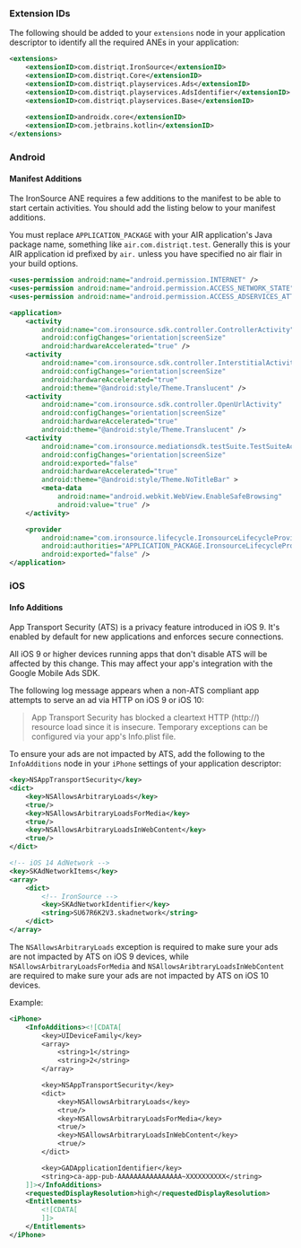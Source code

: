 
### Extension IDs

The following should be added to your `extensions` node in your application descriptor to identify all the required ANEs in your application:

```xml
<extensions>
	<extensionID>com.distriqt.IronSource</extensionID>
	<extensionID>com.distriqt.Core</extensionID>
	<extensionID>com.distriqt.playservices.Ads</extensionID>
	<extensionID>com.distriqt.playservices.AdsIdentifier</extensionID>
	<extensionID>com.distriqt.playservices.Base</extensionID>
	
    <extensionID>androidx.core</extensionID>
    <extensionID>com.jetbrains.kotlin</extensionID>
</extensions>
```



### Android

#### Manifest Additions


The IronSource ANE requires a few additions to the manifest to be able to start certain activities. You should add the listing below to your manifest additions. 

You must replace `APPLICATION_PACKAGE` with your AIR application's Java package name, something like `air.com.distriqt.test`. Generally this is your AIR application id prefixed by `air.` unless you have specified no air flair in your build options.

```xml
<uses-permission android:name="android.permission.INTERNET" />
<uses-permission android:name="android.permission.ACCESS_NETWORK_STATE" />
<uses-permission android:name="android.permission.ACCESS_ADSERVICES_ATTRIBUTION" />

<application>
	<activity
		android:name="com.ironsource.sdk.controller.ControllerActivity"
		android:configChanges="orientation|screenSize"
		android:hardwareAccelerated="true" />
	<activity
		android:name="com.ironsource.sdk.controller.InterstitialActivity"
		android:configChanges="orientation|screenSize"
		android:hardwareAccelerated="true"
		android:theme="@android:style/Theme.Translucent" />
	<activity
		android:name="com.ironsource.sdk.controller.OpenUrlActivity"
		android:configChanges="orientation|screenSize"
		android:hardwareAccelerated="true"
		android:theme="@android:style/Theme.Translucent" />
	<activity
		android:name="com.ironsource.mediationsdk.testSuite.TestSuiteActivity"
		android:configChanges="orientation|screenSize"
		android:exported="false"
		android:hardwareAccelerated="true"
		android:theme="@android:style/Theme.NoTitleBar" >
		<meta-data
			android:name="android.webkit.WebView.EnableSafeBrowsing"
			android:value="true" />
	</activity>

	<provider
		android:name="com.ironsource.lifecycle.IronsourceLifecycleProvider"
		android:authorities="APPLICATION_PACKAGE.IronsourceLifecycleProvider"
		android:exported="false" />
</application>
```


### iOS 

#### Info Additions


App Transport Security (ATS) is a privacy feature introduced in iOS 9. It's enabled 
by default for new applications and enforces secure connections.

All iOS 9 or higher devices running apps that don't disable ATS will be affected by 
this change. This may affect your app's integration with the Google Mobile Ads SDK.

The following log message appears when a non-ATS compliant app attempts to serve an 
ad via HTTP on iOS 9 or iOS 10:

> App Transport Security has blocked a cleartext HTTP (http://) resource load since it is insecure. Temporary exceptions can be configured via your app's Info.plist file.

To ensure your ads are not impacted by ATS, add the following to the `InfoAdditions`
node in your `iPhone` settings of your application descriptor:

```xml
<key>NSAppTransportSecurity</key>
<dict>
	<key>NSAllowsArbitraryLoads</key>
	<true/>
	<key>NSAllowsArbitraryLoadsForMedia</key>
	<true/>
	<key>NSAllowsArbitraryLoadsInWebContent</key>
	<true/>
</dict>

<!-- iOS 14 AdNetwork -->
<key>SKAdNetworkItems</key>
<array>
    <dict>
        <!-- IronSource -->
        <key>SKAdNetworkIdentifier</key>
        <string>SU67R6K2V3.skadnetwork</string> 
    </dict>
</array>
```

The `NSAllowsArbitraryLoads` exception is required to make sure your ads are not 
impacted by ATS on iOS 9 devices, while `NSAllowsArbitraryLoadsForMedia` and 
`NSAllowsAribtraryLoadsInWebContent` are required to make sure your ads are 
not impacted by ATS on iOS 10 devices.


Example:


```xml
<iPhone>
	<InfoAdditions><![CDATA[
		<key>UIDeviceFamily</key>
		<array>
			<string>1</string>
			<string>2</string>
		</array>

		<key>NSAppTransportSecurity</key>
		<dict>
			<key>NSAllowsArbitraryLoads</key>
			<true/>
			<key>NSAllowsArbitraryLoadsForMedia</key>
			<true/>
			<key>NSAllowsArbitraryLoadsInWebContent</key>
			<true/>
		</dict>

		<key>GADApplicationIdentifier</key>
		<string>ca-app-pub-AAAAAAAAAAAAAAAA~XXXXXXXXXX</string>
	]]></InfoAdditions>
	<requestedDisplayResolution>high</requestedDisplayResolution>
	<Entitlements>
		<![CDATA[
		]]>
	</Entitlements>
</iPhone>
```
